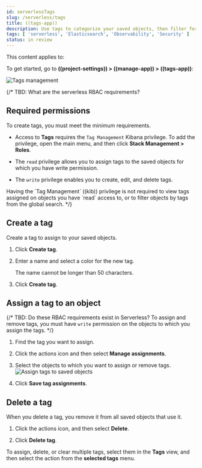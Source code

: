 ```yaml
---
id: serverlessTags
slug: /serverless/tags
title: ((tags-app))
description: Use tags to categorize your saved objects, then filter for related objects based on shared tags.
tags: [ 'serverless', 'Elasticsearch', 'Observability', 'Security' ]
status: in review
---
```


<DocBadge template="technical preview" />
This content applies to: <DocBadge template="elasticsearch" slug="/serverless/elasticsearch/what-is-elasticsearch-serverless" /> <DocBadge template="observability" slug="/serverless/observability/what-is-observability-serverless" /> <DocBadge template="security" slug="/serverless/security/what-is-security-serverless" /> 

To get started, go to **((project-settings)) > ((manage-app)) > ((tags-app))**:

![Tags management](images/tag-management.png)

{/*
TBD: What are the serverless RBAC requirements?
## Required permissions

To create tags, you must meet the minimum requirements.

* Access to **Tags** requires the `Tag Management` Kibana privilege. To add the privilege, open the main menu,
    and then click **Stack Management > Roles**.

* The `read` privilege allows you to assign tags to the saved objects for which you have write permission.
* The `write` privilege enables you to create, edit, and delete tags.

<DocCallOut title="Note">
Having the `Tag Management` ((kib)) privilege is not required to
view tags assigned on objects you have `read` access to, or to filter objects by tags
from the global search.
</DocCallOut>
*/}

## Create a tag

Create a tag to assign to your saved objects.

1. Click **Create tag**.

1. Enter a name and select a color for the new tag.

    The name cannot be longer than 50 characters.

1. Click **Create tag**.

## Assign a tag to an object

{/*
TBD: Do these RBAC requirements exist in Serverless?
To assign and remove tags, you must have `write` permission on the objects to which you assign the tags.
*/}

1. Find the tag you want to assign.

1. Click the actions icon and then select **Manage assignments**.

1. Select the objects to which you want to assign or remove tags.
  ![Assign tags to saved objects](images/tag-assignment.png)

1. Click **Save tag assignments**.

## Delete a tag

When you delete a tag, you remove it from all saved objects that use it.

1. Click the actions icon, and then select **Delete**.

1. Click **Delete tag**.

To assign, delete, or clear multiple tags, select them in the **Tags** view, and then select the action from the **selected tags** menu.
